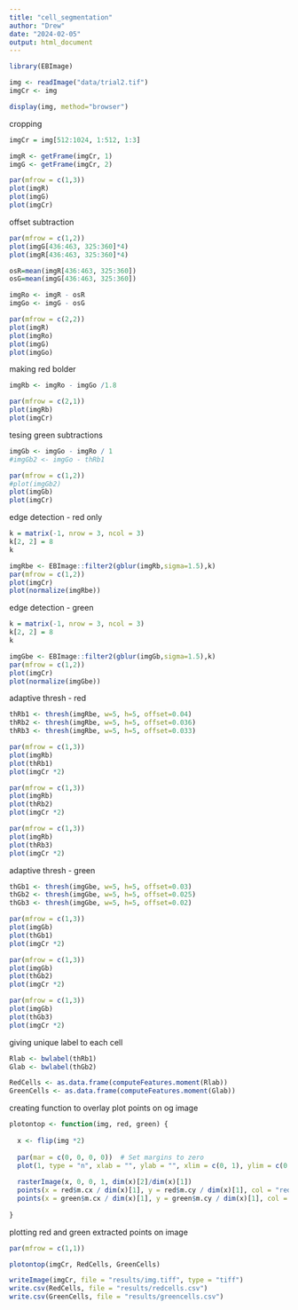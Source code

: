```yaml
---
title: "cell_segmentation"
author: "Drew"
date: "2024-02-05"
output: html_document
---
```


```r
library(EBImage)
```

```r
img <- readImage("data/trial2.tif")
imgCr <- img
```

```r
display(img, method="browser")
```

cropping 

```r
imgCr = img[512:1024, 1:512, 1:3]

imgR <- getFrame(imgCr, 1)
imgG <- getFrame(imgCr, 2)

par(mfrow = c(1,3))
plot(imgR)
plot(imgG)
plot(imgCr)

```

offset subtraction 

```r

par(mfrow = c(1,2))
plot(imgG[436:463, 325:360]*4)
plot(imgR[436:463, 325:360]*4)

osR=mean(imgR[436:463, 325:360])
osG=mean(imgG[436:463, 325:360])

imgRo <- imgR - osR
imgGo <- imgG - osG

par(mfrow = c(2,2))
plot(imgR)
plot(imgRo)
plot(imgG)
plot(imgGo)
```

making red bolder 

```r
imgRb <- imgRo - imgGo /1.8

par(mfrow = c(2,1))
plot(imgRb)
plot(imgCr)
```

tesing green subtractions 

```r
imgGb <- imgGo - imgRo / 1
#imgGb2 <- imgGo - thRb1

par(mfrow = c(1,2))
#plot(imgGb2)
plot(imgGb)
plot(imgCr)

```


edge detection - red only 

```r

k = matrix(-1, nrow = 3, ncol = 3)
k[2, 2] = 8
k

imgRbe <- EBImage::filter2(gblur(imgRb,sigma=1.5),k)
par(mfrow = c(1,2))
plot(imgCr)
plot(normalize(imgRbe))
```

edge detection - green

```r

k = matrix(-1, nrow = 3, ncol = 3)
k[2, 2] = 8
k

imgGbe <- EBImage::filter2(gblur(imgGb,sigma=1.5),k)
par(mfrow = c(1,2))
plot(imgCr)
plot(normalize(imgGbe))
```


adaptive thresh - red 

```r
thRb1 <- thresh(imgRbe, w=5, h=5, offset=0.04)
thRb2 <- thresh(imgRbe, w=5, h=5, offset=0.036)
thRb3 <- thresh(imgRbe, w=5, h=5, offset=0.033)

par(mfrow = c(1,3))
plot(imgRb)
plot(thRb1)
plot(imgCr *2)

par(mfrow = c(1,3))
plot(imgRb)
plot(thRb2)
plot(imgCr *2)

par(mfrow = c(1,3))
plot(imgRb)
plot(thRb3)
plot(imgCr *2)

```

adaptive thresh - green 

```r
thGb1 <- thresh(imgGbe, w=5, h=5, offset=0.03)
thGb2 <- thresh(imgGbe, w=5, h=5, offset=0.025)
thGb3 <- thresh(imgGbe, w=5, h=5, offset=0.02)

par(mfrow = c(1,3))
plot(imgGb)
plot(thGb1)
plot(imgCr *2)

par(mfrow = c(1,3))
plot(imgGb)
plot(thGb2)
plot(imgCr *2)

par(mfrow = c(1,3))
plot(imgGb)
plot(thGb3)
plot(imgCr *2)

```

giving unique label to each cell 

```r

Rlab <- bwlabel(thRb1)
Glab <- bwlabel(thGb2)

RedCells <- as.data.frame(computeFeatures.moment(Rlab))
GreenCells <- as.data.frame(computeFeatures.moment(Glab))

```

creating function to overlay plot points on og image 

```r
plotontop <- function(img, red, green) {
  
  x <- flip(img *2)
  
  par(mar = c(0, 0, 0, 0))  # Set margins to zero
  plot(1, type = "n", xlab = "", ylab = "", xlim = c(0, 1), ylim = c(0, 1), asp =1)
  
  rasterImage(x, 0, 0, 1, dim(x)[2]/dim(x)[1])
  points(x = red$m.cx / dim(x)[1], y = red$m.cy / dim(x)[1], col = "red", pch = 1)
  points(x = green$m.cx / dim(x)[1], y = green$m.cy / dim(x)[1], col = "blue", pch = 1)
  
}
```

plotting red and green extracted points on image 

```r
par(mfrow = c(1,1))

plotontop(imgCr, RedCells, GreenCells)
```

```r
writeImage(imgCr, file = "results/img.tiff", type = "tiff")
write.csv(RedCells, file = "results/redcells.csv")
write.csv(GreenCells, file = "results/greencells.csv")
```

